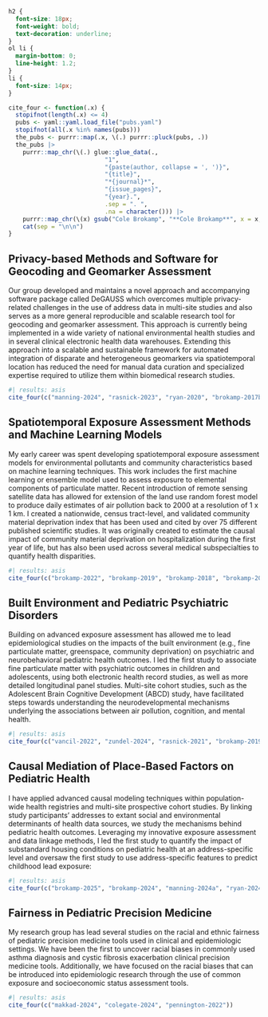 ```css
h2 {
  font-size: 18px;
  font-weight: bold;
  text-decoration: underline;
}
ol li {
  margin-bottom: 0;
  line-height: 1.2;
}
li {
  font-size: 14px;
}
```

```r
cite_four <- function(.x) {
  stopifnot(length(.x) <= 4)
  pubs <- yaml::yaml.load_file("pubs.yaml")
  stopifnot(all(.x %in% names(pubs)))
  the_pubs <- purrr::map(.x, \(.) purrr::pluck(pubs, .))
  the_pubs |>
    purrr::map_chr(\(.) glue::glue_data(.,
                           "1",
                           "{paste(author, collapse = ', ')}",
                           "{title}",
                           "*{journal}*",
                           "{issue_pages}",
                           "{year}.",
                           .sep = ". ",
                           .na = character())) |>
    purrr::map_chr(\(x) gsub("Cole Brokamp", "**Cole Brokamp**", x = x, fixed = TRUE)) |>
    cat(sep = "\n\n")
}
```

## Privacy-based Methods and Software for Geocoding and Geomarker Assessment

Our group developed and maintains a novel approach and accompanying software package called DeGAUSS which overcomes multiple privacy-related challenges in the use of address data in multi-site studies and also serves as a more general reproducible and scalable research tool for geocoding and geomarker assessment. This approach is currently being implemented in a wide variety of national environmental health studies and in several clinical electronic health data warehouses. Extending this approach into a scalable and sustainable framework for automated integration of disparate and heterogeneous geomarkers via spatiotemporal location has reduced the need for manual data curation and specialized expertise required to utilize them within biomedical research studies.

```r
#| results: asis
cite_four(c("manning-2024", "rasnick-2023", "ryan-2020", "brokamp-2017b"))
```

## Spatiotemporal Exposure Assessment Methods and Machine Learning Models

My early career was spent developing spatiotemporal exposure assessment models for environmental pollutants and community characteristics based on machine learning techniques.  This work includes the first machine learning or ensemble model used to assess exposure to elemental components of particulate matter. Recent introduction of remote sensing satellite data has allowed for extension of the land use random forest model to produce daily estimates of air pollution back to 2000 at a resolution of 1 x 1 km. 
I created a nationwide, census tract-level, and validated community material deprivation index that has been used and cited by over 75 different published scientific studies. It was originally created to estimate the causal impact of community material deprivation on hospitalization during the first year of life, but has also been used across several medical subspecialties to quantify health disparities. 

```r
#| results: asis
cite_four(c("brokamp-2022", "brokamp-2019", "brokamp-2018", "brokamp-2017"))
```

## Built Environment and Pediatric Psychiatric Disorders

Building on advanced exposure assessment has allowed me to lead epidemiological studies on the impacts of the built environment (e.g., fine particulate matter, greenspace, community deprivation) on psychiatric and neurobehavioral pediatric health outcomes. I led the first study to associate fine particulate matter with psychiatric outcomes in children and adolescents, using both electronic health record studies, as well as more detailed longitudinal panel studies. Multi-site cohort studies, such as the Adolescent Brain Cognitive Development (ABCD) study, have facilitated steps towards understanding the neurodevelopmental mechanisms underlying the associations between air pollution, cognition, and mental health.

```r
#| results: asis
cite_four(c("vancil-2022", "zundel-2024", "rasnick-2021", "brokamp-2019b"))
```

## Causal Mediation of Place-Based Factors on Pediatric Health

I have applied advanced causal modeling techniques within population-wide health registries and multi-site prospective cohort studies. By linking study participants' addresses to extant social and environmental determinants of health data sources, we study the mechanisms behind pediatric health outcomes.
Leveraging my innovative exposure assessment and data linkage methods, I led the first study to quantify the impact of substandard housing conditions on pediatric health at an address-specific level and oversaw the first study to use address-specific features to predict childhood lead exposure:

```r
#| results: asis
cite_four(c("brokamp-2025", "brokamp-2024", "manning-2024a", "ryan-2024"))
```

## Fairness in Pediatric Precision Medicine

My research group has lead several studies on the racial and ethnic fairness of pediatric precision medicine tools used in clinical and epidemiologic settings. We have been the first to uncover racial biases in commonly used asthma diagnosis and cystic fibrosis exacerbation clinical precision medicine tools. Additionally, we have focused on the racial biases that can be introduced into epidemiologic research through the use of common exposure and socioeconomic status assessment tools.

```r
#| results: asis
cite_four(c("makkad-2024", "colegate-2024", "pennington-2022"))
```
